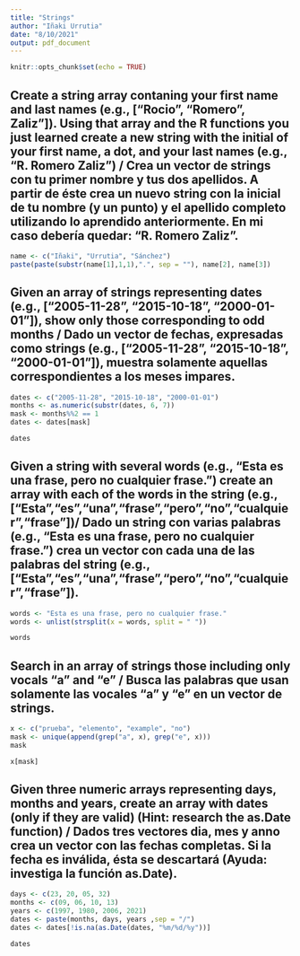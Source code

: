 ```yaml
---
title: "Strings"
author: "Iñaki Urrutia"
date: "8/10/2021"
output: pdf_document
---
```


```r
knitr::opts_chunk$set(echo = TRUE)
```

## Create a string array contaning your first name and last names (e.g., ["Rocio", "Romero", Zaliz"]). Using that array and the R functions you just learned create a new string with the initial of your first name, a dot, and your last names (e.g., "R. Romero Zaliz") / Crea un vector de strings con tu primer nombre y tus dos apellidos. A partir de éste crea un nuevo string con la inicial de tu nombre (y un punto) y el apellido completo utilizando lo aprendido anteriormente. En mi caso debería quedar: "R. Romero Zaliz".


```r
name <- c("Iñaki", "Urrutia", "Sánchez")
paste(paste(substr(name[1],1,1),".", sep = ""), name[2], name[3])
```
## Given an array of strings representing dates (e.g., [“2005-11-28”, “2015-10-18”, “2000-01-01”]), show only those corresponding to odd months / Dado un vector de fechas, expresadas como strings (e.g., [“2005-11-28”, “2015-10-18”, “2000-01-01”]), muestra solamente aquellas correspondientes a los meses impares.


```r
dates <- c("2005-11-28", "2015-10-18", "2000-01-01")
months <- as.numeric(substr(dates, 6, 7))
mask <- months%%2 == 1
dates <- dates[mask]

dates

```

## Given a string with several words (e.g., “Esta es una frase, pero no cualquier frase.”) create an array with each of the words in the string (e.g., ["Esta","es","una","frase","pero","no","cualquier","frase"])/ Dado un string con varias palabras (e.g., “Esta es una frase, pero no cualquier frase.”) crea un vector con cada una de las palabras del string (e.g., ["Esta","es","una","frase","pero","no","cualquier","frase"]).

```r
words <- "Esta es una frase, pero no cualquier frase."
words <- unlist(strsplit(x = words, split = " "))

words
```

## Search in an array of strings those including only vocals "a" and "e" / Busca las palabras que usan solamente las vocales “a” y “e” en un vector de strings.

```r
x <- c("prueba", "elemento", "example", "no")
mask <- unique(append(grep("a", x), grep("e", x)))
mask

x[mask]
```

## Given three numeric arrays representing days, months and years, create an array with dates (only if they are valid) (Hint: research the as.Date function) / Dados tres vectores dia, mes y anno crea un vector con las fechas completas. Si la fecha es inválida, ésta se descartará (Ayuda: investiga la función as.Date).

```r
days <- c(23, 20, 05, 32)
months <- c(09, 06, 10, 13)
years <- c(1997, 1980, 2006, 2021)
dates <- paste(months, days, years ,sep = "/")
dates <- dates[!is.na(as.Date(dates, "%m/%d/%y"))]

dates
```